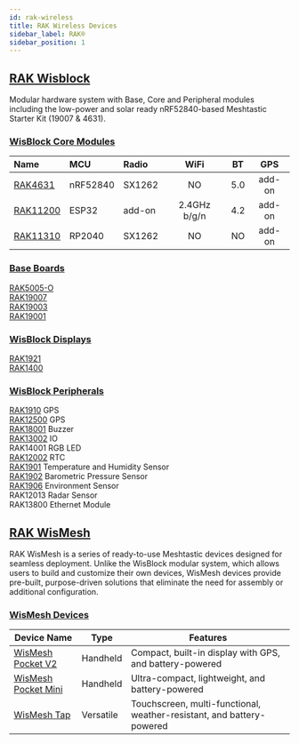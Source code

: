 ```yaml
---
id: rak-wireless
title: RAK Wireless Devices
sidebar_label: RAK®
sidebar_position: 1
---
```


## [RAK Wisblock](./wisblock/)

Modular hardware system with Base, Core and Peripheral modules including the low-power and solar ready nRF52840-based Meshtastic Starter Kit (19007 & 4631).

### [WisBlock Core Modules](./wisblock/core-module/)

| Name                                                | MCU      | Radio  |     WiFi     | BT  |  GPS   |
| :-------------------------------------------------- | :------- | :----- | :----------: | :-: | :----: |
| [RAK4631](./wisblock/core-module?rakcore=RAK4631)   | nRF52840 | SX1262 |      NO      | 5.0 | add-on |
| [RAK11200](./wisblock/core-module?rakcore=RAK11200) | ESP32    | add-on | 2.4GHz b/g/n | 4.2 | add-on |
| [RAK11310](./wisblock/core-module?rakcore=RAK11310) | RP2040   | SX1262 |      NO      | NO  | add-on |

### [Base Boards](./wisblock/base-board/)

[RAK5005-O](./wisblock/base-board?rakbase=RAK5005-O)<br/>
[RAK19007](./wisblock/base-board?rakbase=RAK19007)<br/>
[RAK19003](./wisblock/base-board?rakbase=RAK19003)<br/>
[RAK19001](./wisblock/base-board?rakbase=RAK19001)<br/>

### [WisBlock Displays](./wisblock/screens/)

[RAK1921](./wisblock/screens?rakscreens=OLED)<br/>
[RAK1400](./wisblock/screens?rakscreens=E-Ink)<br/>

### [WisBlock Peripherals](./wisblock/peripherals/)

[RAK1910](./wisblock/peripherals?rakmodules=GPS) GPS<br/>
[RAK12500](./wisblock/peripherals?rakmodules=GPS) GPS<br/>
[RAK18001](./wisblock/peripherals?rakmodules=Buzzer) Buzzer<br/>
[RAK13002](./wisblock/peripherals?rakmodules=IO) IO<br/>
RAK14001 RGB LED<br/>
[RAK12002](./wisblock/peripherals?rakmodules=RTC) RTC<br/>
[RAK1901](./wisblock/peripherals?rakmodules=Sensors&sensors=RAK1901) Temperature and Humidity Sensor<br/>
[RAK1902](./wisblock/peripherals?rakmodules=Sensors&sensors=RAK1902) Barometric Pressure Sensor<br/>
[RAK1906](./wisblock/peripherals?rakmodules=Sensors&sensors=RAK1906) Environment Sensor<br/>
RAK12013 Radar Sensor<br/>
RAK13800 Ethernet Module<br/>

## [RAK WisMesh](./wismesh/)

RAK WisMesh is a series of ready-to-use Meshtastic devices designed for seamless deployment. Unlike the WisBlock modular system, which allows users to build and customize their own devices, WisMesh devices provide pre-built, purpose-driven solutions that eliminate the need for assembly or additional configuration.

### [WisMesh Devices](./wismesh/)

| Device Name                                                 | Type      | Features                                                              |
| ----------------------------------------------------------- | --------- | --------------------------------------------------------------------- |
| [WisMesh Pocket V2](./wismesh/pocket/?pocket=pocketv2)      | Handheld  | Compact, built-in display with GPS, and battery-powered               |
| [WisMesh Pocket Mini](./wismesh/pocket/?pocket=pocket-mini) | Handheld  | Ultra-compact, lightweight, and battery-powered                       |
| [WisMesh Tap](./wismesh/tap)                                | Versatile | Touchscreen, multi-functional, weather-resistant, and battery-powered |
